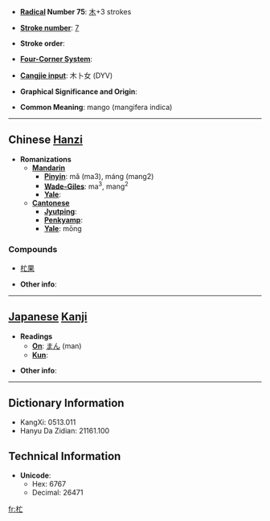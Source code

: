 * '''[[Wiktionary:Chinese radical index| Radical]] Number 75''': [[Wiktionary:Chinese radical index 木|木]]+3 strokes

* '''[[Wiktionary:Chinese total strokes index|Stroke number]]''': [[Wiktionary:Chinese total strokes index 7|7]]

* '''Stroke order''': 

* '''[[Wiktionary:Chinese four corner index|Four-Corner System]]''': 

* '''[[Wiktionary:Chinese Cangjie index|Cangjie input]]''': 木卜女 (DYV)

* '''Graphical Significance and Origin''': 

* '''Common Meaning''': mango (mangifera indica)

----

== Chinese [[Hanzi]] ==

* '''Romanizations'''
** '''[[Mandarin]]'''
*** '''[[Pinyin]]''': mǎ (ma3), máng (mang2)
*** '''[[Wade-Giles]]''': ma<sup>3</sup>, mang<sup>2</sup>
*** '''[[Yale]]''': 
** '''[[Cantonese]]'''
*** '''[[Jyutping]]''':
*** '''[[Penkyamp]]''': 
*** '''[[Yale]]''': mōng

===Compounds===
*[[杧果]]

* '''Other info''': 

----

== [[Japanese]] [[Kanji]] ==

* '''Readings'''
** '''[[On]]''': [[まん]] (man)
** '''[[Kun]]''': 

* '''Other info''':  

----

== Dictionary Information ==

* KangXi: 0513.011
* Hanyu Da Zidian: 21161.100

== Technical Information ==

* '''Unicode''':
** Hex: 6767
** Decimal: 26471

[[fr:杧]]
